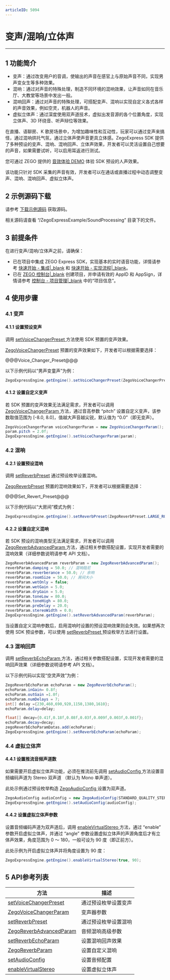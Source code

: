 ```yaml
---
articleID: 5094
---
```

# 变声/混响/立体声

- - -

## 1 功能简介

* 变声：通过改变用户的音调，使输出的声音在感官上与原始声音不同，实现男声变女生等多种效果。
* 混响：通过对声音的特殊处理，制造不同环境的混响效果，让声音如同在音乐厅、大教堂等场景中发出一般。
* 混响回声：通过对声音的特殊处理，可搭配变声、混响以实现自定义各式各样的声音效果，例如空灵，机器人的声音。
* 虚拟立体声：通过深度使用双声道技术，虚拟出发音源的各个位置角度，实现立体声、3D 环绕音、听声辩位等效果。

在直播、语聊房、K 歌房场景中，为增加趣味性和互动性，玩家可以通过变声来搞怪，通过混响烘托气氛，通过立体声使声音更具立体感。ZegoExpress SDK 提供了多种预设的变声、混响、混响回声、立体声效果，开发者可以灵活设置自己想要的声音，如果需要试听，可以启用耳返进行测试。

您可通过 ZEGO 提供的 [音效体验 DEMO](https://www.zego.im/audio-demo) 体验 SDK 预设的人声效果。

<div class="mk-hint">

该功能只针对 SDK 采集的声音有效，开发者可以在通话或直播过程中动态调整变声、混响、混响回声、虚拟立体声。  
</div>


## 2 示例源码下载

请参考 [下载示例源码](#3125) 获取源码。

相关源码请查看 “/ZegoExpressExample/SoundProcessing” 目录下的文件。

## 3 前提条件

在进行变声/混响/立体声之前，请确保：

- 已在项目中集成 ZEGO Express SDK，实现基本的实时语音功能，详情请参考 [快速开始 - 集成\|_blank](!ExpressAudioSDK-Integration/SDK_Integration) 和 [快速开始 - 实现流程\|_blank](!ExpressAudioSDK-Integration/Solution_Implementation)。
- 已在 [ZEGO 控制台\|_blank](https://console.zego.im) 创建项目，并申请有效的 AppID 和 AppSign，详情请参考 [控制台 - 项目管理\|_blank](#12107) 中的“项目信息”。


## 4 使用步骤

### 4.1 变声

#### 4.1.1 设置预设变声

调用 [setVoiceChangerPreset ](/zh/api?doc=Express_Video_SDK_API~Java~class~im-zego-zegoexpress-zego-express-engine#set-voice-changer-preset) 方法使用 SDK 预置的变声效果。

[ZegoVoiceChangerPreset](@-ZegoVoiceChangerPreset) 预置的变声效果如下，开发者可以根据需要选择：

@@@Voice_Changer_Preset@@@


以下示例代码以“男声变童声”为例：

```java
ZegoExpressEngine.getEngine().setVoiceChangerPreset(ZegoVoiceChangerPreset.MEN_TO_CHILD);
```

#### 4.1.2 设置自定义变声

若 SDK 预置的变声效果无法满足需求，开发者可以调用 [ZegoVoiceChangerParam ](/zh/api?doc=Express_Video_SDK_API~Java~class~im-zego-zegoexpress-entity-zego-voice-changer-param) 方法，通过音高参数 “pitch” 设置自定义变声，该参数取值范围为 [-8.0, 8.0]，值越大声音越尖锐，默认值为 “0.0”（即无变声）。

```java
ZegoVoiceChangerParam voiceChangerParam = new ZegoVoiceChangerParam();
param.pitch = 2.0f;
ZegoExpressEngine.getEngine().setVoiceChangerParam(param);
```

### 4.2 混响

#### 4.2.1 设置预设混响

调用 [setReverbPreset](/zh/api?doc=Express_Video_SDK_API~Java~class~im-zego-zegoexpress-zego-express-engine#set-reverb-param) 通过预设枚举设置混响。

[ZegoReverbPreset](@-ZegoReverbPreset) 预置的混响效果如下，开发者可以根据需要选择：

@@@Set_Revert_Preset@@@


以下示例代码以“大房间”模式为例：

```java
ZegoExpressEngine.getEngine().setReverbPreset(ZegoReverbPreset.LARGE_ROOM);
```

#### 4.2.2 设置自定义混响

若 SDK 预设的混响类型无法满足需求，开发者可以调用 [ZegoReverbAdvancedParam ](/zh/api?doc=Express_Video_SDK_API~Java_android~class~im-zego-zegoexpress-entity-zego-reverb-advanced-param) 方法，通过相关参数搭配设置，实现开发者需要的混响效果（详细参数说明请参考 API 文档）。

```java
ZegoReverbAdvancedParam reverbParam = new ZegoReverbAdvancedParam();
reverbParam.damping = 50.0; // 混响阻尼
reverbParam.reverberance = 50.0; // 余响
reverbParam.roomSize = 50.0; // 房间大小
reverbParam.wetOnly = false;
reverbParam.wetGain = 5.0;
reverbParam.dryGain = 5.0;
reverbParam.toneLow = 80.0;
reverbParam.toneHigh = 80.0;
reverbParam.preDelay = 20.0;
reverbParam.stereoWidth = 0.0;
ZegoExpressEngine.getEngine().setReverbAdvancedParam(reverbParam);
```


<div class="mk-warning">

当设置自定义混响参数后，启用混响时设置的预设混响效果则会失效。如果想再次使用 SDK 预设参数，可以使用 [setReverbPreset ](/zh/api?doc=Express_Video_SDK_API~Java~enum~im-zego-zegoexpress-constants-zego-reverb-preset) 预设枚举方法进行设置。
</div>


### 4.3 混响回声

调用 [setReverbEchoParam ](@setReverbEchoParam) 方法，通过相关参数搭配设置，实现开发者需要的混响回声效果（详细参数说明请参考 API 文档）。

以下示例代码以实现“空灵声效”为例：

```java
ZegoReverbEchoParam echoParam = new ZegoReverbEchoParam();
echoParam.inGain= 0.8f;
echoParam.outGain =1.0f;
echoParam.numDelays = 7;
int[] delay ={230,460,690,920,1150,1380,1610};
echoParam.delay=delay;

float[] decay={0.41f,0.18f,0.08f,0.03f,0.009f,0.003f,0.001f};
echoParam.decay=decay;
zegoReverbEchoParamDatas.add(echoParam);
ZegoExpressEngine.getEngine().setReverbEchoParam(echoParam);
```

### 4.4 虚拟立体声

#### 4.4.1 设置推流音频声道数

如果需要开启虚拟立体声功能，必须在推流前先调用 [setAudioConfig ](/zh/api?doc=Express_Video_SDK_API~Java~class~im-zego-zegoexpress-zego-express-engine#set-audio-config) 方法设置音频编码声道为 Stereo 双声道 （默认为 Mono 单声道）。

此处示例通过预设枚举构造 [ZegoAudioConfig ](/zh/api?doc=Express_Video_SDK_API~Java~class~im-zego-zegoexpress-entity-zego-audio-config) 设置为双声道。

```java
ZegoAudioConfig audioConfig = new ZegoAudioConfig(STANDARD_QUALITY_STEREO);
ZegoExpressEngine.getEngine().setAudioConfig(audioConfig);
```

#### 4.4.2 设置虚拟立体声参数

设置音频编码声道为双声道后，调用 [enableVirtualStereo ](/zh/api?doc=Express_Video_SDK_API~Java~class~im-zego-zegoexpress-zego-express-engine#enable-virtual-stereo) 方法，通过 “enable” 参数开启虚拟立体声，并通过 “angle” 参数设置虚拟立体声的声源角度后才有立体声效果，角度范围为 0 ～ 180，一般可设为 90 度（即正前方）。

此处示例为开启虚拟立体声并将角度设置为 90 度：

```java
ZegoExpressEngine.getEngine().enableVirtualStereo(true, 90);
```


## 5 API参考列表

| 方法        | 描述           |
| ----------- | -------------- |
| [setVoiceChangerPreset ](/zh/api?doc=Express_Video_SDK_API~Java~class~im-zego-zegoexpress-zego-express-engine&jumpType=route#set-voice-changer-preset) | 通过预设枚举设置变声   |
| [ZegoVoiceChangerParam ](/zh/api?doc=Express_Video_SDK_API~Java~class~im-zego-zegoexpress-entity-zego-voice-changer-param) | 变声器参数  |
| [setReverbPreset ](/zh/api?doc=Express_Video_SDK_API~Java_android~class~im-zego-zegoexpress-zego-express-engine&jumpType=route#set-reverb-preset)                                   | 通过预设枚举设置混响   |
| [ZegoReverbAdvancedParam ](/zh/api?doc=Express_Video_SDK_API~Java_android~class~im-zego-zegoexpress-entity-zego-reverb-advanced-param) | 音频混响高级参数  |
| [setReverbEchoParam ](@setReverbEchoParam) |  设置混响回声效果 |
| [ZegoReverbParam ](/zh/api?doc=Express_Video_SDK_API~Java~class~im-zego-zegoexpress-entity-zego-reverb-param) |  设置自定义混响 |
| [setAudioConfig ](/zh/api?doc=Express_Video_SDK_API~Java~class~im-zego-zegoexpress-zego-express-engine#set-audio-config)                            | 设置音频配置   |
| [enableVirtualStereo ](/zh/api?doc=Express_Video_SDK_API~Java~class~im-zego-zegoexpress-zego-express-engine#enable-virtual-stereo) | 设置虚拟立体声 |

